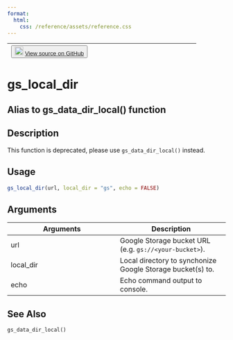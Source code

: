 ```yaml
---
format:
  html:
    css: /reference/assets/reference.css
---
```


| <button class="button"> ![](/reference/assets/GitHub-Mark-32px.png){width="20"} [View source on GitHub](NULL/blob/main/R/gcloud-storage.R#L194) </button> |
|:------------------------------:|:--------------------------------------:|

# gs_local_dir

## Alias to gs_data_dir_local() function

## Description
This function is deprecated, please use `gs_data_dir_local()` instead. 


## Usage
```r
gs_local_dir(url, local_dir = "gs", echo = FALSE) 
```

## Arguments
|Arguments|Description|
|---|---|
| url | Google Storage bucket URL (e.g. `gs://<your-bucket>`). |
| local_dir | Local directory to synchonize Google Storage bucket(s) to. |
| echo | Echo command output to console. |






## See Also
`gs_data_dir_local()`


